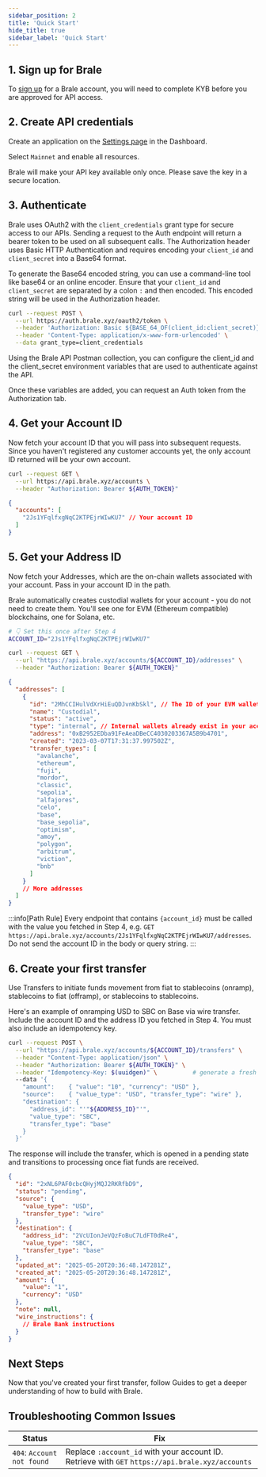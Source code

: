 ```yaml
---
sidebar_position: 2
title: 'Quick Start'
hide_title: true
sidebar_label: 'Quick Start'
---
```


<Intro
  heading="Quick Start - Your First Stablecoin Transfer"
  subheading="Get authenticated, grab your IDs, and create your first stablecoin transfer in less than five minutes."
/>

## 1. Sign up for Brale

To [sign up](https://app.brale.xyz/signup) for a Brale account, you will need to complete KYB before you are approved for API access.

## 2. Create API credentials

Create an application on the [Settings page](https://app.brale.xyz/settings?tab=api) in the Dashboard.

<InlineImage srcDark="/img/settings-api-credentials-dark@2x.png" />

Select `Mainnet` and enable all resources.

<InlineImage srcDark="/img/settings-api-create-application-dark@2x.png" />

Brale will make your API key available only once. Please save the key in a secure location.

## 3. Authenticate

Brale uses OAuth2 with the `client_credentials` grant type for secure access to our APIs. Sending a request to the Auth endpoint will return a bearer token to be used on all subsequent calls. The Authorization header uses Basic HTTP Authentication and requires encoding your `client_id` and `client_secret` into a Base64 format.

To generate the Base64 encoded string, you can use a command-line tool like base64 or an online encoder. Ensure that your `client_id` and `client_secret` are separated by a colon `:` and then encoded. This encoded string will be used in the Authorization header.

```bash
curl --request POST \
  --url https://auth.brale.xyz/oauth2/token \
  --header 'Authorization: Basic ${BASE_64_OF(client_id:client_secret)}' \
  --header 'Content-Type: application/x-www-form-urlencoded' \
  --data grant_type=client_credentials
```

Using the Brale API Postman collection, you can configure the client_id and the client_secret environment variables that are used to authenticate against the API.

<InlineImage
  srcDark="/img/brale-api-postman-collection-variables-dark@2x.png"
  srcLight="/img/brale-api-postman-collection-variables-light@2x.png"
/>

Once these variables are added, you can request an Auth token from the Authorization tab.

<InlineImage
  srcDark="/img/brale-api-postman-authorization-dark@2x.png"
  srcLight="/img/brale-api-postman-authorization-light@2x.png"
/>

## 4. Get your Account ID

Now fetch your account ID that you will pass into subsequent requests. Since you haven't registered any customer accounts yet, the only account ID returned will be your own account.

<HTTPMethod method="GET" endpoint="https://api.brale.xyz/accounts" />

```bash title="Request"
curl --request GET \
  --url https://api.brale.xyz/accounts \
  --header "Authorization: Bearer ${AUTH_TOKEN}"
```

```json title="Response"
{
  "accounts": [
    "2Js1YFqlfxgNqC2KTPEjrWIwKU7" // Your account ID
  ]
}
```

## 5. Get your Address ID

Now fetch your Addresses, which are the on-chain wallets associated with your account. Pass in your account ID in the path.

Brale automatically creates custodial wallets for your account - you do not need to create them. You'll see one for EVM (Ethereum compatible) blockchains, one for Solana, etc.

<HTTPMethod method="GET" endpoint="https://api.brale.xyz/accounts/:account_id/addresses" />

```bash title="Request"
# 👇 Set this once after Step 4
ACCOUNT_ID="2Js1YFqlfxgNqC2KTPEjrWIwKU7"

curl --request GET \
  --url "https://api.brale.xyz/accounts/${ACCOUNT_ID}/addresses" \
  --header "Authorization: Bearer ${AUTH_TOKEN}"
```

```json title="Response"
{
  "addresses": [
    {
      "id": "2MhCCIHulVdXrHiEuQDJvnKbSkl", // The ID of your EVM wallet address
      "name": "Custodial",
      "status": "active",
      "type": "internal", // Internal wallets already exist in your account
      "address": "0xB2952EDba91FeAeaDBeCC4030203367A5B9b4701",
      "created": "2023-03-07T17:31:37.997502Z",
      "transfer_types": [
        "avalanche",
        "ethereum",
        "fuji",
        "mordor",
        "classic",
        "sepolia",
        "alfajores",
        "celo",
        "base",
        "base_sepolia",
        "optimism",
        "amoy",
        "polygon",
        "arbitrum",
        "viction",
        "bnb"
      ]
    }
    // More addresses
  ]
}
```

:::info[Path Rule]
Every endpoint that contains `{account_id}` must be called with the value you fetched in Step 4, e.g.
`GET` `https://api.brale.xyz/accounts/2Js1YFqlfxgNqC2KTPEjrWIwKU7/addresses`. Do not send the account ID in the body or query string.
:::

## 6. Create your first transfer

Use Transfers to initiate funds movement from fiat to stablecoins (onramp), stablecoins to fiat (offramp), or stablecoins to stablecoins.

Here's an example of onramping USD to SBC on Base via wire transfer. Include the account ID and the address ID you fetched in Step 4. You must also include an idempotency key.

<HTTPMethod method="POST" endpoint="https://api.brale.xyz/accounts/your_account_id/transfers" />

```bash title="Request"
curl --request POST \
  --url "https://api.brale.xyz/accounts/${ACCOUNT_ID}/transfers" \
  --header "Content-Type: application/json" \
  --header "Authorization: Bearer ${AUTH_TOKEN}" \
  --header "Idempotency-Key: $(uuidgen)" \          # generate a fresh key for each transfer
  --data '{
    "amount":    { "value": "10", "currency": "USD" },
    "source":    { "value_type": "USD", "transfer_type": "wire" },
    "destination": {
      "address_id": "'"${ADDRESS_ID}"'",
      "value_type": "SBC",
      "transfer_type": "base"
    }
  }'
```

The response will include the transfer, which is opened in a pending state and transitions to processing once fiat funds are received.

```json title="Response"
{
  "id": "2xNL6PAF0cbcQHyjMQJ2RKRfbD9",
  "status": "pending",
  "source": {
    "value_type": "USD",
    "transfer_type": "wire"
  },
  "destination": {
    "address_id": "2VcUIonJeVQzFoBuC7LdFT0dRe4",
    "value_type": "SBC",
    "transfer_type": "base"
  },
  "updated_at": "2025-05-20T20:36:48.147281Z",
  "created_at": "2025-05-20T20:36:48.147281Z",
  "amount": {
    "value": "1",
    "currency": "USD"
  },
  "note": null,
  "wire_instructions": {
    // Brale Bank instructions
  }
}
```

## Next Steps

Now that you've created your first transfer, follow Guides to get a deeper understanding of how to build with Brale.

## Troubleshooting Common Issues

| Status                     | Fix                                                                                              |
| -------------------------- | ------------------------------------------------------------------------------------------------ |
| `404`: `Account not found` | Replace `:account_id` with your account ID. Retrieve with `GET` `https://api.brale.xyz/accounts` |
